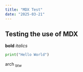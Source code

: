 ```yaml
---
title: "MDX Test"
date: "2025-03-21"
---
```


## Testing the use of MDX

**bold**
_italics_

```python
print("Hello World")
```

arch <sub>btw</sub>

